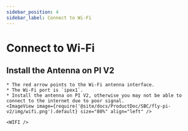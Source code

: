 ```yaml
---
sidebar_position: 4
sidebar_label: Connect to Wi-Fi
---
```




# Connect to Wi-Fi


## Install the Antenna on PI V2

    * The red arrow points to the Wi-Fi antenna interface.
    * The Wi-Fi port is `ipex1`.
    * Install the antenna on PI V2, otherwise you may not be able to connect to the internet due to poor signal.
    <ImageView image={require('@site/docs/ProductDoc/SBC/fly-pi-v2/img/wifi.png').default} size="80%" align="left" />  

    <WIFI />